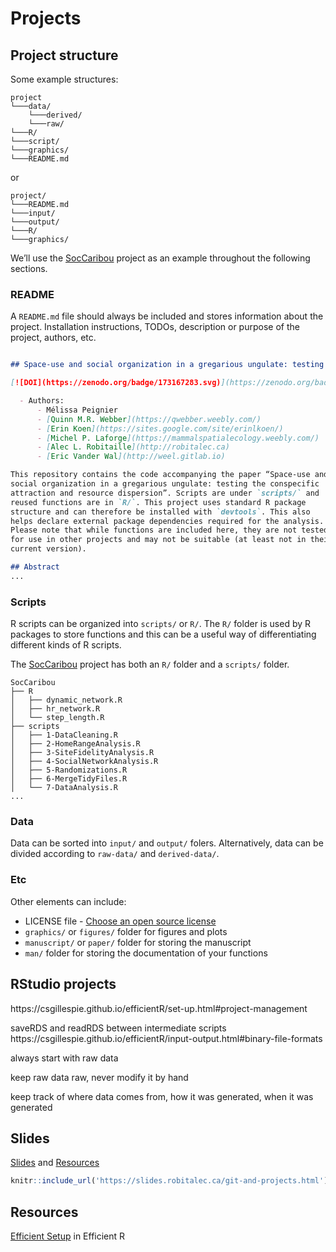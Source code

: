 # Projects

## Project structure

Some example structures: 

```
project
└───data/
    └───derived/
    └───raw/
└───R/
└───script/
└───graphics/
└───README.md
```

or

```
project/
└───README.md
└───input/
└───output/
└───R/
└───graphics/
```

We'll use the [SocCaribou](https://github.com/wildlifeevoeco/SocCaribou) project as an example throughout the following sections. 

### README

A `README.md` file should always be included and stores information about the project. Installation instructions, TODOs, description or purpose of the project, authors, etc. 

```md

## Space-use and social organization in a gregarious ungulate: testing the conspecific attraction and resource dispersion

[![DOI](https://zenodo.org/badge/173167283.svg)](https://zenodo.org/badge/latestdoi/173167283)

  - Authors:
      - Mélissa Peignier
      - [Quinn M.R. Webber](https://qwebber.weebly.com/)
      - [Erin Koen](https://sites.google.com/site/erinlkoen/)
      - [Michel P. Laforge](https://mammalspatialecology.weebly.com/)
      - [Alec L. Robitaille](http://robitalec.ca)
      - [Eric Vander Wal](http://weel.gitlab.io)

This repository contains the code accompanying the paper “Space-use and
social organization in a gregarious ungulate: testing the conspecific
attraction and resource dispersion”. Scripts are under `scripts/` and
reused functions are in `R/`. This project uses standard R package
structure and can therefore be installed with `devtools`. This also
helps declare external package dependencies required for the analysis.
Please note that while functions are included here, they are not tested
for use in other projects and may not be suitable (at least not in their
current version).

## Abstract
...
```


### Scripts
R scripts can be organized into `scripts/` or `R/`. The `R/` folder is used by R packages to store functions and this can be a useful way of differentiating different kinds of R scripts. 

The [SocCaribou](https://github.com/wildlifeevoeco/SocCaribou) project has both an `R/` folder and a `scripts/` folder. 

```
SocCaribou
├── R
│   ├── dynamic_network.R
│   ├── hr_network.R
│   └── step_length.R
├── scripts
│   ├── 1-DataCleaning.R
│   ├── 2-HomeRangeAnalysis.R
│   ├── 3-SiteFidelityAnalysis.R
│   ├── 4-SocialNetworkAnalysis.R
│   ├── 5-Randomizations.R
│   ├── 6-MergeTidyFiles.R
│   └── 7-DataAnalysis.R
...
```

### Data

Data can be sorted into `input/` and `output/` folers. 
Alternatively, data can be divided according to `raw-data/` and `derived-data/`.

### Etc 
Other elements can include:

* LICENSE file -  [Choose an open source license](https://choosealicense.com/)
* `graphics/` or `figures/` folder for figures and plots
* `manuscript/` or `paper/` folder for storing the manuscript
* `man/` folder for storing the documentation of your functions


## RStudio projects
https://csgillespie.github.io/efficientR/set-up.html#project-management


saveRDS and readRDS between intermediate scripts
https://csgillespie.github.io/efficientR/input-output.html#binary-file-formats


always start with raw data

keep raw data raw, never modify it by hand

keep track of where data comes from, how it was generated, when it was generated

## Slides {#projects-slides}
[Slides](https://slides.robitalec.ca/git-and-projects.html) and  [Resources](https://gitlab.com/robit.a/workshops/-/archive/master/workshops-master.zip?path=git-and-projects)

```r
knitr::include_url('https://slides.robitalec.ca/git-and-projects.html')
```

## Resources {#projects-resources}

[Efficient Setup](https://csgillespie.github.io/efficientR/set-up.html) in Efficient R
